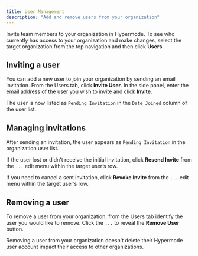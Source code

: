 ```yaml
---
title: User Management
description: "Add and remove users from your organization"
---
```


Invite team members to your organization in Hypermode. To see who currently has access to your
organization and make changes, select the target organization from the top navigation and then click
**Users**.

## Inviting a user

You can add a new user to join your organization by sending an email invitation. From the Users tab,
click **Invite User**. In the side panel, enter the email address of the user you wish to invite and
click **Invite**.

The user is now listed as `Pending Invitation` in the `Date Joined` column of the user list.

## Managing invitations

After sending an invitation, the user appears as `Pending Invitation` in the organization user list.

If the user lost or didn't receive the initial invitation, click **Resend Invite** from the `...`
edit menu within the target user’s row.

If you need to cancel a sent invitation, click **Revoke Invite** from the `...` edit menu within the
target user’s row.

## Removing a user

To remove a user from your organization, from the Users tab identify the user you would like to
remove. Click the `...` to reveal the **Remove User** button.

Removing a user from your organization doesn't delete their Hypermode user account impact their
access to other organizations.

